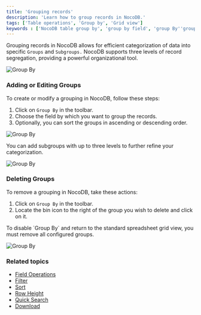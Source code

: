 ```yaml
---
title: 'Grouping records'
description: 'Learn how to group records in NocoDB.'
tags: ['Table operations', 'Group by', 'Grid view']
keywords : ['NocoDB table group by', 'group by field', 'group By''grouping records', 'grouping','group by in table']
---
```


Grouping records in NocoDB allows for efficient categorization of data into specific `Groups` and `Subgroups.` NocoDB supports three levels of record segregation, providing a powerful organizational tool.

![Group By](/img/v2/table-operations/group-by-1.png)

### Adding or Editing Groups

To create or modify a grouping in NocoDB, follow these steps:

1. Click on `Group By` in the toolbar.
2. Choose the field by which you want to group the records.
3. Optionally, you can sort the groups in ascending or descending order.

![Group By](/img/v2/table-operations/group-by-create.png)

<Callout type="info">
You can add subgroups with up to three levels to further refine your categorization.
</Callout>

![Group By](/img/v2/table-operations/group-by-nested.png)

### Deleting Groups

To remove a grouping in NocoDB, take these actions:

1. Click on `Group By` in the toolbar.
2. Locate the bin icon to the right of the group you wish to delete and click on it.

<Callout type="info">
To disable `Group By` and return to the standard spreadsheet grid view, you must remove all configured groups.
</Callout>

![Group By](/img/v2/table-operations/group-by-delete.png)

### Related topics
- [Field Operations](/docs/product-docs/table-operations/field-operations)
- [Filter](/docs/product-docs/table-operations/filter)
- [Sort](/docs/product-docs/table-operations/sort)
- [Row Height](/docs/product-docs/table-operations/row-height)
- [Quick Search](/docs/product-docs/table-operations/search)
- [Download](/docs/product-docs/table-operations/download)